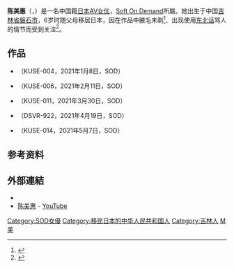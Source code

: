 {{AV女優
|原名=陳美恵
|假名=ちん みえ／チン メイフォ―<ref>{{cite web |script-title=ja:【1/8発売！新作AV チェック！！Part1】SODstar／Ms.SOD／青春時代／本物人妻／麗SOD Kirei／ソフト・オン・デマンド【20タイトル】 |url=https://news.sod.co.jp/adultvideo/whats-new/77987/3/ |website=日刊SOD ONLINE |date=2021-02-11 |language=ja |access-date=2021-02-14 |archive-date=2021-05-06 |archive-url=https://web.archive.org/web/20210506192125/https://news.sod.co.jp/adultvideo/whats-new/77987/3/ |dead-url=no }}</ref>
|圖像=
|圖片說明=
|愛称=陈老师
|別名=
|出生日期={{birth year and age|1994}}
|出身地={{JPN}}
|民族=华人
|檢查日期=2021年1月<ref>{{cite web |script-title=ja:2021年1月デビュー新人まとめ！【KMHR 宮森みすず／青春時代 栗山さや、白石かのん／麗-kirei SOD- 森美希／SOD本物人妻 冨田朝香／女優のクセが強い!! 陳美恵／エロマン 美島由紀さん(仮名・23歳)／ FALENOstar 川北メイサ】 |url=https://news.sod.co.jp/avactress/74458/#_Chen_meihul |website=日刊SOD ONLINE |date=2021-01-04 |language=ja |access-date=2021-02-14 |archive-date=2021-01-04 |archive-url=https://web.archive.org/web/20210104090432/https://news.sod.co.jp/avactress/74458/#_Chen_meihul |dead-url=no }}</ref>
|身高=160
|體重=52
|バスト= 93
|ウエスト= 60
|ヒップ= 90
|罩杯=C
|首次演出=2021年1月8日
|從事年期=2017年－
|国籍={{PRC}}
|經紀公司=[[Soft_On_Demand|Soft On Demand]]
|血液型=A|血型=A}}
{{japanese|japanese=陳　美恵|kana=ちん　みえ／チン メイフォ― |romaji=Chin Mie／Chin Meifo}}
'''陈美惠'''（{{lang-ja|陳美恵}}，{{bd|1994年}}）是一名中国籍[[日本AV女优|日本AV女优]]，[[Soft_On_Demand|Soft On Demand]]所屬。她出生于中国[[吉林省|吉林省]][[磐石市|磐石市]]，6岁时随父母移居日本，因在作品中腋毛未剃<ref>{{Cite web|title=日本AV商捧中國腋毛新人 陳美惠下月初出道 ｜ 蘋果日報|url=https://hk.appledaily.com/entertainment/20201218/K5ZC3LZD7NC6LPYZO6S43YT2PU/|accessdate=2021-03-01|work=Apple Daily 蘋果日報|language=zh-hk|archive-date=2020-12-21|archive-url=https://web.archive.org/web/20201221133715/https://hk.appledaily.com/entertainment/20201218/K5ZC3LZD7NC6LPYZO6S43YT2PU/|dead-url=no}}</ref>、出现使用[[东北话|东北话]]骂人的情节而受到关注<ref>{{cite web |title=AV女優罵髒話爆紅　自曝悲慘身世：只有上床才感覺活著 |url=https://star.ettoday.net/news/1918941 |website=ETtoday星光雲 |date=2021-02-11|language=zh-hant}}</ref>。

== 作品 ==
* {{lang|ja|中国人陳美恵26歳 AV DEBUT 裸になるより恥ずかしい究極の羞恥性交}}（KUSE-004，2021年1月8日，SOD）
* {{lang|ja|お義父さん、私を料理してください。 陳美恵}}（KUSE-006，2021年2月11日，SOD）
* {{lang|ja|アングラ店から高級店まで完全制覇 うねる腰フリで底なしの快楽を味わえる中国裏風俗 陳美恵}}（KUSE-011，2021年3月30日，SOD）
* {{lang|ja|宮廷式高級大陸エステ 本物中国美人による密着性交マッサージが売りのお店 陳(新人)}}（DSVR-922，2021年4月19日，SOD）
* {{lang|ja|普段は人見知りなのに…セックスには貪欲すぎるチャイナ娘!心を開いたら死ぬほど生ハメ懇願してきたので中出し解禁!!!濃厚精子注入!綺麗に腋毛を剃り落してから15連発!! 陳美恵}}（KUSE-014，2021年5月7日，SOD）

== 参考资料 ==
{{reflist}}

== 外部連結 ==
* {{Twitter|mihoadult}}
* [https://www.youtube.com/channel/UC5T6QWrea842_ZToNpcsXvA 陈美惠]{{Wayback|url=https://www.youtube.com/channel/UC5T6QWrea842_ZToNpcsXvA |date=20210218042127 }} - [[YouTube|YouTube]]

{{DEFAULTSORT:Chen Meihui}}
[[Category:SOD女優|Category:SOD女優]]
[[Category:移民日本的中华人民共和国人|Category:移民日本的中华人民共和国人]]
[[Category:吉林人|Category:吉林人]]
[[Category:陈姓|M美]]